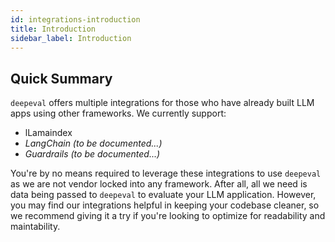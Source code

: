 ```yaml
---
id: integrations-introduction
title: Introduction
sidebar_label: Introduction
---
```


## Quick Summary

`deepeval` offers multiple integrations for those who have already built LLM apps using other frameworks. We currently support:

- lLamaindex
- _LangChain (to be documented...)_
- _Guardrails (to be documented...)_

You're by no means required to leverage these integrations to use `deepeval` as we are not vendor locked into any framework. After all, all we need is data being passed to `deepeval` to evaluate your LLM application. However, you may find our integrations helpful in keeping your codebase cleaner, so we recommend giving it a try if you're looking to optimize for readability and maintability.

